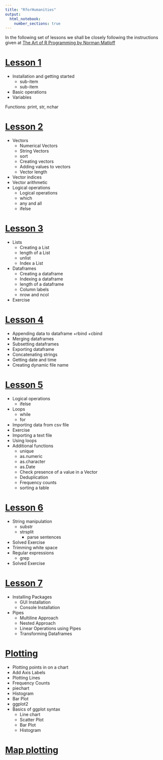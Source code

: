 ```yaml
---
title: "RforHumanities"
output: 
  html_notebook: 
    number_sections: true
---
```



In the following set of lessons we shall be closely following the instructions given at
[The Art of R Programming by Norman Matloff](https://diytranscriptomics.com/Reading/files/The%20Art%20of%20R%20Programming.pdf)

# [Lesson 1](https://htmlpreview.github.io/?https://github.com/argentenum/Rworkshop/blob/master/notebooks/RforHumanities01.nb.html)

+ Installation and getting started
  + sub-item
  + sub-item
+ Basic operations
+ Variables

Functions: print, str, nchar



# [Lesson 2](https://htmlpreview.github.io/?https://github.com/argentenum/Rworkshop/blob/master/notebooks/RforHumanities02.nb.html)

+ Vectors
  + Numerical Vectors
  + String Vectors
  + sort
  + Creating vectors
  + Adding values to vectors
  + Vector length
+ Vector indices
+ Vector arithmetic
+ Logical operations
  + Logical operations
  + which
  + any and all
  + ifelse

# [Lesson 3](https://htmlpreview.github.io/?https://github.com/argentenum/Rworkshop/blob/master/notebooks/RforHumanities03.nb.html)

+ Lists
  + Creating a List
  + length of a List
  + unlist
  + Index a List
+ Dataframes
  + Creating a dataframe
  + Indexing a dataframe
  + length of a dataframe
  + Column labels
  + nrow and ncol
+ Exercise

# [Lesson 4](https://htmlpreview.github.io/?https://github.com/argentenum/Rworkshop/blob/master/notebooks/RforHumanities04.nb.html)

+ Appending data to dataframe
  +rbind
  +cbind
+ Merging dataframes
+ Subsetting dataframes
+ Exporting dataframe
+ Concatenating strings
+ Getting date and time
+ Creating dynamic file name


# [Lesson 5](https://htmlpreview.github.io/?https://github.com/argentenum/Rworkshop/blob/master/notebooks/RforHumanities05.nb.html)

+ Logical operations
  + ifelse
+ Loops
  + while
  + for
+ Importing data from csv file
+ Exercise
+ Importing a text file
+ Using loops
+ Additional functions
  + unique
  + as.numeric
  + as.character
  + as.Date
  + Check presence of a value in a Vector
  + Deduplication
  + Frequency counts
  + sorting a table

# [Lesson 6](https://htmlpreview.github.io/?https://github.com/argentenum/Rworkshop/blob/master/notebooks/RforHumanities06.nb.html)

+ String manipulation
  + substr
  + strsplit
    + parse sentences
+ Solved Exercise
+ Trimming white space
+ Regular expressions
  + grep
+ Solved Exercise


# [Lesson 7](https://htmlpreview.github.io/?https://github.com/argentenum/Rworkshop/blob/master/notebooks/RforHumanities07.nb.html)

+ Installing Packages
  + GUI Installation
  + Console Installation
+ Pipes
  + Multiline Approach
  + Nested Approach
  + Linear Operations using Pipes
  + Transforming Dataframes
  
# [Plotting](https://htmlpreview.github.io/?https://github.com/argentenum/Rworkshop/blob/master/notebooks/RforHumanitiesPlotting.nb.html)

+ Plotting points in on a chart
+ Add Axis Labels
+ Plotting Lines
+ Frequency Counts
+ piechart
+ Histogram
+ Bar Plot
+ ggplot2
+ Basics of ggplot syntax
  + Line chart
  + Scatter Plot
  + Bar Plot
  + Histogram
  
# [Map plotting](https://htmlpreview.github.io/?https://github.com/argentenum/Rworkshop/blob/master/notebooks/RforHumanitiesMapplot.nb.html)


